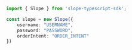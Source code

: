 ```typescript index.ts
import { Slope } from 'slope-typescript-sdk';

const slope = new Slope({
    username: "USERNAME",
    password: "PASSWORD",
    orderIntent: "ORDER_INTENT"
})
```